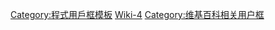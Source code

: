 {{Userbox-level
| id   = [[Wiki标记语言|Wiki]]
| id-s = 10
| level = 4a
| info = 這位用戶熟悉維基語法[[:Category:User Wiki-4|'''近如母語''']]，<br>
能订正或小幅修改[[T:Intricate template|精密模板]]。
| usercategory = User Wiki-4
| nocat = {{{nocat|}}}
}}<noinclude>
[[Category:程式用戶框模板]]
[[Category:维基媒体用户框模板|Wiki-4]]
[[Category:维基百科相关用户框]]
</noinclude>